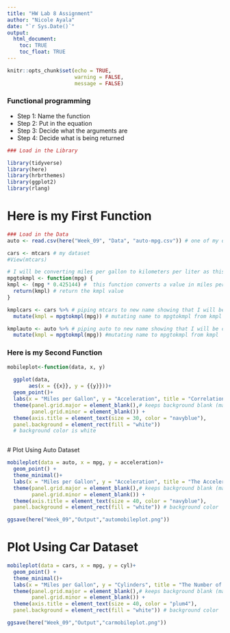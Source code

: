 ```yaml
---
title: "HW Lab 8 Assignment"
author: "Nicole Ayala"
date: "`r Sys.Date()`"
output: 
  html_document:
    toc: TRUE
    toc_float: TRUE
---
```


```r
knitr::opts_chunk$set(echo = TRUE,
                      warning = FALSE,
                      message = FALSE)
```


### Functional programming

- Step 1: Name the function
- Step 2: Put in the equation
- Step 3: Decide what the arguments are
- Step 4: Decide what is being returned

```r
### Load in the Library

library(tidyverse)
library(here)
library(hrbrthemes) 
library(ggplot2)
library(rlang)
```

# Here is my First Function
```r
### Load in the Data
auto <- read.csv(here("Week_09", "Data", "auto-mpg.csv")) # one of my datasets

cars <- mtcars # my dataset
#View(mtcars)

# I will be converting miles per gallon to kilometers per liter as this was a great way to measure that a vehicle can travel while consuming a certain amount of liters of gas per km (one liter of gas) km/L is a measurement of fuel economy
mpgtokmpl <- function(mpg) {
kmpl <- (mpg * 0.425144) #  this function converts a value in miles per gallon to kilometers per liter
  return(kmpl) # return the kmpl value
}
```


```r
kmplcars <- cars %>% # piping mtcars to new name showing that I will be converting m/g to km/l with function created
  mutate(kmpl = mpgtokmpl(mpg)) # mutating name to mpgtokmpl from kmpl

kmplauto <- auto %>% # piping auto to new name showing that I will be converting m/g to km/l with function created
  mutate(kmpl = mpgtokmpl(mpg)) #mutating name to mpgtokmpl from kmpl

```

### Here is my Second Function


```r

mobileplot<-function(data, x, y)
  
  ggplot(data,
       aes(x = {{x}}, y = {{y}}))+
  geom_point()+
  labs(x = "Miles per Gallon", y = "Acceleration", title = "Correlation of the Acceleration within Cars and their Amount of Gallon Used") + # title and subtitles + x and y axes
  theme(panel.grid.major = element_blank(),# keeps background blank (maj/min)
        panel.grid.minor = element_blank()) +
  theme(axis.title = element_text(size = 30, color = "navyblue"),
  panel.background = element_rect(fill = "white"))
  # background color is white



```
 # Plot Using Auto Dataset
```r
mobileplot(data = auto, x = mpg, y = acceleration)+
  geom_point() +
  theme_minimal()+
  labs(x = "Miles per Gallon", y = "Acceleration", title = "The Acceleration within Auto Mobiles and their Amount of Gallons Used") + # title  + x and y axes
  theme(panel.grid.major = element_blank(),# keeps background blank (maj/min)
        panel.grid.minor = element_blank()) +
  theme(axis.title = element_text(size = 40, color = "navyblue"),
  panel.background = element_rect(fill = "white")) # background color

ggsave(here("Week_09","Output","automobileplot.png"))
```

# Plot Using Car Dataset
```r
mobileplot(data = cars, x = mpg, y = cyl)+
  geom_point() +
  theme_minimal()+
  labs(x = "Miles per Gallon", y = "Cylinders", title = "The Number of Cylinders within Cars and their Amount of Gallons Used") + # title  + x and y axes
  theme(panel.grid.major = element_blank(),# keeps background blank (maj/min)
        panel.grid.minor = element_blank()) +
  theme(axis.title = element_text(size = 40, color = "plum4"),
  panel.background = element_rect(fill = "white")) # background color

ggsave(here("Week_09","Output","carmobileplot.png"))
```
